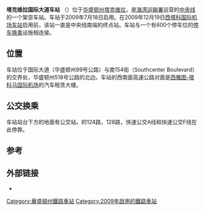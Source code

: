 {{Infobox station 
| name          = 塔克维拉国际大道
| native_name   = Tukwila International Boulevard
| image         = Tukwila Intl Blvd Station 01.jpg
| image_size    = 300px
| image_caption = 塔克维拉国际大道车站
| address       = [[华盛顿州|华盛顿州]][[塔克维拉_(华盛顿州)|塔克维拉]]，南35大道15426号
| coordinates   = {{coord|47|27|50.7|N|122|17|17|W|type:landmark_region:US-WA|display=inline,title}}
| line          = {{Rail color box|system=STLinkLR|line=Central}}
| other         = {{link-en|金县公交|King County Metro}}: 124路，128路，快速公交A线，快速公交F线
| structure     = 架空车站
| platform      = 2个[[侧式站台|侧式站台]]
| depth         = 
| levels        =
| tracks        = 2
| parking       = 600个停车位 <ref>{{cite web|url=http://www.soundtransit.org/Rider-Guide/Tukwila-Int-Blvd-Station|title=Tukwila International Boulevard Station|work=[[海湾运输署|海湾运输署]]|accessdate=2016-01-16|archive-date=2017-02-06|archive-url=https://web.archive.org/web/20170206013134/http://www.soundtransit.org/Rider-Guide/Tukwila-Int-Blvd-Station|dead-url=no}}</ref>
| bicycle       = 自行车柜
| baggage_check = 
| opened        = 2009年7月18日
| closed        = 
| rebuilt       = 
| electrified   = 
| ADA           = yes
| code          = 
| owned         = [[海湾运输署|海湾运输署]]
| zone          = 
| former        = 
| passengers    = 
| pass_year     = 
| pass_percent  = 
| pass_system   = 
| mpassengers   = 
| services      = {{s-rail|title=STLinkLR}}
{{s-line|system=STLinkLR|line=Central|previous=西塔科国际机场|next=雷尼尔滩}}
| map_locator   =
}}

'''塔克维拉国际大道车站''' （{{lang-en|Tukwila International Boulevard Station}}）位于[[华盛顿州|华盛顿州]][[塔克维拉_(华盛顿州)|塔克维拉]]，是[[海湾运输署|海湾运输署]]运营的[[西雅图海湾轻铁中央线|中央线]]的一个架空车站。车站于2009年7月18日启用。在2009年12月19日[[西塔科国际机场车站|西塔科国际机场车站]]启用前，该站一直是中央线南端的终点站。车站与一个有600个停车位的[[停车换乘|停车换乘]]设施相连接。

== 位置 ==
车站位于国际大道（华盛顿州99号公路）与南154街（Southcenter Boulevard）的交界处，华盛顿州518号公路的北边。车站的西南面高速公路对面是[[西雅图-塔科马国际机场|西雅图-塔科马国际机场]]的汽车租赁大楼。

== 公交换乘 ==
车站站台下方的地面有公交站。{{link-en|金县公交|King County Metro}}的124路，128路，快速公交A线和快速公交F线在此停靠。

== 参考 ==
{{reflist}}

== 外部链接 ==
*{{commonscat-inline}}

{{西雅圖輕軌中央線}}
[[Category:華盛頓州鐵路車站|Category:華盛頓州鐵路車站]]
[[Category:2009年啟用的鐵路車站|Category:2009年啟用的鐵路車站]]